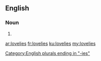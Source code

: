 ==English==

===Noun===
{{head|en|noun plural form}}

# {{plural of|lovely|lang=en}}

[[Category:English plurals ending in "-ies"]]

[[ar:lovelies]]
[[fr:lovelies]]
[[ku:lovelies]]
[[my:lovelies]]